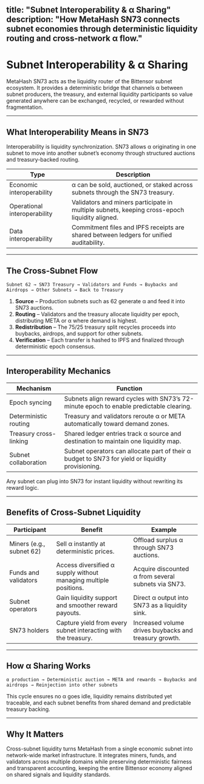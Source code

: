 title: "Subnet Interoperability & α Sharing"
description: "How MetaHash SN73 connects subnet economies through deterministic liquidity routing and cross-network α flow."
---

# Subnet Interoperability & α Sharing

MetaHash SN73 acts as the liquidity router of the Bittensor subnet ecosystem. It provides a deterministic bridge that channels α between subnet producers, the treasury, and external liquidity participants so value generated anywhere can be exchanged, recycled, or rewarded without fragmentation.

---

## What Interoperability Means in SN73

Interoperability is liquidity synchronization. SN73 allows α originating in one subnet to move into another subnet’s economy through structured auctions and treasury-backed routing.

| Type | Description |
|------|-------------|
| Economic interoperability | α can be sold, auctioned, or staked across subnets through the SN73 treasury. |
| Operational interoperability | Validators and miners participate in multiple subnets, keeping cross-epoch liquidity aligned. |
| Data interoperability | Commitment files and IPFS receipts are shared between ledgers for unified auditability. |

---

## The Cross-Subnet Flow

```text
Subnet 62 → SN73 Treasury → Validators and Funds → Buybacks and Airdrops → Other Subnets → Back to Treasury
```

1. **Source** – Production subnets such as 62 generate α and feed it into SN73 auctions.  
2. **Routing** – Validators and the treasury allocate liquidity per epoch, distributing META or α where demand is highest.  
3. **Redistribution** – The 75/25 treasury split recycles proceeds into buybacks, airdrops, and support for other subnets.  
4. **Verification** – Each transfer is hashed to IPFS and finalized through deterministic epoch consensus.

---

## Interoperability Mechanics

| Mechanism | Function |
|-----------|----------|
| Epoch syncing | Subnets align reward cycles with SN73’s 72-minute epoch to enable predictable clearing. |
| Deterministic routing | Treasury and validators reroute α or META automatically toward demand zones. |
| Treasury cross-linking | Shared ledger entries track α source and destination to maintain one liquidity map. |
| Subnet collaboration | Subnet operators can allocate part of their α budget to SN73 for yield or liquidity provisioning. |

Any subnet can plug into SN73 for instant liquidity without rewriting its reward logic.

---

## Benefits of Cross-Subnet Liquidity

| Participant | Benefit | Example |
|-------------|---------|---------|
| Miners (e.g., subnet 62) | Sell α instantly at deterministic prices. | Offload surplus α through SN73 auctions. |
| Funds and validators | Access diversified α supply without managing multiple positions. | Acquire discounted α from several subnets via SN73. |
| Subnet operators | Gain liquidity support and smoother reward payouts. | Direct α output into SN73 as a liquidity sink. |
| SN73 holders | Capture yield from every subnet interacting with the treasury. | Increased volume drives buybacks and treasury growth. |

---

## How α Sharing Works

```text
α production → Deterministic auction → META and rewards → Buybacks and airdrops → Reinjection into other subnets
```

This cycle ensures no α goes idle, liquidity remains distributed yet traceable, and each subnet benefits from shared demand and predictable treasury backing.

---

## Why It Matters

Cross-subnet liquidity turns MetaHash from a single economic subnet into network-wide market infrastructure. It integrates miners, funds, and validators across multiple domains while preserving deterministic fairness and transparent accounting, keeping the entire Bittensor economy aligned on shared signals and liquidity standards.
